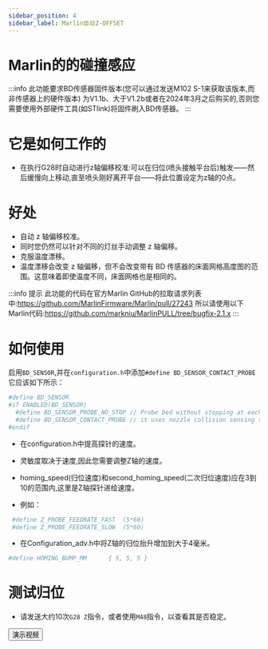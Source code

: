 ```yaml
---
sidebar_position: 4
sidebar_label: Marlin自动Z-OFFSET
---
```


# Marlin的的碰撞感应

:::info
此功能要求BD传感器固件版本(您可以通过发送M102 S-1来获取该版本,而非传感器上的硬件版本)
为V1.1b、大于V1.2b或者在2024年3月之后购买的,否则您需要使用外部硬件工具(如STlink)将固件刷入BD传感器。
:::

# 它是如何工作的

* 在执行G28时自动进行z轴偏移校准:可以在归位(喷头接触平台后)触发——然后缓慢向上移动,直至喷头刚好离开平台——将此位置设定为z轴的0点。

# 好处

* 自动 z 轴偏移校准。
* 同时您仍然可以针对不同的灯丝手动调整 z 轴偏移。
* 克服温度漂移。
* 温度漂移会改变 z 轴偏移，但不会改变带有 BD 传感器的床面网格高度图的范围。这意味着即使温度不同，床面网格也是相同的。

:::info 提示
此功能的代码在官方Marlin GitHub的拉取请求列表中:https://github.com/MarlinFirmware/Marlin/pull/27243
所以请使用以下Marlin代码:https://github.com/markniu/MarlinPULL/tree/bugfix-2.1.x
:::

# 如何使用

启用`BD_SENSOR`,并在`configuration.h`中添加`#define BD_SENSOR_CONTACT_PROBE`
它应该如下所示：

``` bash
#define BD_SENSOR
#if ENABLED(BD_SENSOR)
  #define BD_SENSOR_PROBE_NO_STOP // Probe bed without stopping at each probe point`
  #define BD_SENSOR_CONTACT_PROBE // it uses nozzle collision sensing to probe while homing`
#endif
```
* 在configuration.h中提高探针的速度。

* 灵敏度取决于速度,因此您需要调整Z轴的速度。
* homing_speed(归位速度)和second_homing_speed(二次归位速度)应在3到10的范围内,这里是Z轴探针进给速度。
* 例如：
``` bash
 #define Z_PROBE_FEEDRATE_FAST  (5*60)
 #define Z_PROBE_FEEDRATE_SLOW  (5*60)
```
* 在Configuration_adv.h中将Z轴的归位抬升增加到大于4毫米。
``` bash
#define HOMING_BUMP_MM      { 5, 5, 5 } 
```
# 测试归位
* 请发送大约10次`G28 Z`指令，或者使用`M48`指令，以查看其是否稳定。

<Button variant="contained" disableElevation component="a" rel="noopener" href="https://www.youtube.com/watch?v=DzmGyJNS9bY">演示视频</Button>
